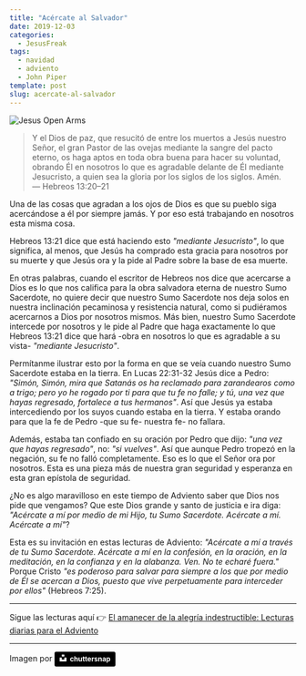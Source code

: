```yaml
---
title: "Acércate al Salvador"
date: 2019-12-03
categories:
  - JesusFreak
tags:
  - navidad
  - adviento
  - John Piper
template: post
slug: acercate-al-salvador
---
```


![Jesus Open Arms](https://i.imgur.com/eAU3fks.jpg)

> Y el Dios de paz, que resucitó de entre los muertos a Jesús nuestro Señor, el gran Pastor de las ovejas mediante la sangre del pacto eterno, os haga aptos en toda obra buena para hacer su voluntad, obrando Él en nosotros lo que es agradable delante de Él mediante Jesucristo, a quien sea la gloria por los siglos de los siglos. Amén.<br />— Hebreos 13:20–21

Una de las cosas que agradan a los ojos de Dios es que su pueblo siga acercándose a él por siempre jamás. Y por eso está trabajando en nosotros esta misma cosa.

Hebreos 13:21 dice que está haciendo esto _"mediante Jesucristo"_, lo que significa, al menos, que Jesús ha comprado esta gracia para nosotros por su muerte y que Jesús ora y la pide al Padre sobre la base de esa muerte.

En otras palabras, cuando el escritor de Hebreos nos dice que acercarse a Dios es lo que nos califica para la obra salvadora eterna de nuestro Sumo Sacerdote, no quiere decir que nuestro Sumo Sacerdote nos deja solos en nuestra inclinación pecaminosa y resistencia natural, como si pudiéramos acercarnos a Dios por nosotros mismos. Más bien, nuestro Sumo Sacerdote intercede por nosotros y le pide al Padre que haga exactamente lo que Hebreos 13:21 dice que hará -obra en nosotros lo que es agradable a su vista- _"mediante Jesucristo"_.

Permítanme ilustrar esto por la forma en que se veía cuando nuestro Sumo Sacerdote estaba en la tierra. En Lucas 22:31-32 Jesús dice a Pedro: _"Simón, Simón, mira que Satanás os ha reclamado para zarandearos como a trigo; pero yo he rogado por ti para que tu fe no falle; y tú, una vez que hayas regresado, fortalece a tus hermanos"_. Así que Jesús ya estaba intercediendo por los suyos cuando estaba en la tierra. Y estaba orando para que la fe de Pedro -que su fe- nuestra fe- no fallara.

Además, estaba tan confiado en su oración por Pedro que dijo: _"una vez que hayas regresado"_, no: _"si vuelves"_. Así que aunque Pedro tropezó en la negación, su fe no falló completamente. Eso es lo que el Señor ora por nosotros. Esta es una pieza más de nuestra gran seguridad y esperanza en esta gran epístola de seguridad.

¿No es algo maravilloso en este tiempo de Adviento saber que Dios nos pide que vengamos? Que este Dios grande y santo de justicia e ira diga: _"Acércate a mí por medio de mi Hijo, tu Sumo Sacerdote. Acércate a mí. Acércate a mí"_?

Esta es su invitación en estas lecturas de Adviento: _"Acércate a mí a través de tu Sumo Sacerdote. Acércate a mí en la confesión, en la oración, en la meditación, en la confianza y en la alabanza. Ven. No te echaré fuera."_ Porque Cristo _"es poderoso para salvar para siempre a los que por medio de Él se acercan a Dios, puesto que vive perpetuamente para interceder por ellos"_ (Hebreos 7:25).

---

Sigue las lecturas aquí 👉 [El amanecer de la alegría indestructible: Lecturas diarias para el Adviento](/el-amanecer-de-una-alegria-indestructible)

---

Imagen por <a style="background-color:black;color:white;text-decoration:none;padding:4px 6px;font-family:-apple-system, BlinkMacSystemFont, &quot;San Francisco&quot;, &quot;Helvetica Neue&quot;, Helvetica, Ubuntu, Roboto, Noto, &quot;Segoe UI&quot;, Arial, sans-serif;font-size:12px;font-weight:bold;line-height:1.2;display:inline-block;border-radius:3px" href="https://unsplash.com/@chuttersnap?utm_medium=referral&amp;utm_campaign=photographer-credit&amp;utm_content=creditBadge" target="_blank" rel="noopener noreferrer" title="Download free do whatever you want high-resolution photos from chuttersnap"><span style="display:inline-block;padding:2px 3px"><svg xmlns="http://www.w3.org/2000/svg" style="height:12px;width:auto;position:relative;vertical-align:middle;top:-2px;fill:white" viewBox="0 0 32 32"><title>unsplash-logo</title><path d="M10 9V0h12v9H10zm12 5h10v18H0V14h10v9h12v-9z"></path></svg></span><span style="display:inline-block;padding:2px 3px">chuttersnap</span></a>
